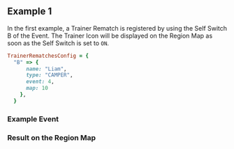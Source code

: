 ## Example 1

In the first example, a Trainer Rematch is registered by using the Self Switch B of the Event. The Trainer Icon will be displayed on the Region Map as soon as the Self Switch is set to `ON`.

```ruby
TrainerRematchesConfig = {
  "B" => {
      name: "Liam",
      type: "CAMPER",
      event: 4,
      map: 10
    },
  }
```

### Example Event 

<ImageWithCaption src="/images/documentation/region-map/Trainer Icons 1.png" size="small" align="left" caption="Trainer Event Page 3"/>

<ImageWithCaption src="/images/documentation/region-map/Trainer Icons 2.png" size="small" align="left" caption="Trainer Event Page 4"/>

### Result on the Region Map

<ImageWithCaption src="/images/documentation/region-map/Trainer Icons 3.png" size="small" align="left" caption="Trainer Camper Liam"/>